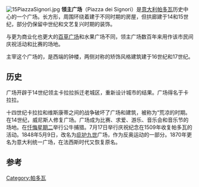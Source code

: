 {{Unreferenced|time=2021-01-25T02:16:19+00:00}}
[[File:15PiazzaSignori.jpg|right]]
'''领主广场'''（Piazza dei Signori）是[[意大利|意大利]][[帕多瓦|帕多瓦]]历史中心的一个广场。长方形，周围环绕着建于不同时期的房屋，但拱廊建于14和15世纪，部分仍保留中世纪和文艺复兴时期的装饰。

与更为商业化也更大的[[百草广场_(帕多瓦)|百草广场]]和水果广场不同，领主广场数百年来用作该市民间庆祝活动和比赛的场地。

主宰这个广场的，是西端的钟楼，两侧对称的矫饰风格建筑建于16世纪和17世纪。

==历史==
广场开辟于14世纪领主卡拉拉拆迁老城区，重新设计城市的结果。广场得名于卡拉拉。

十四世纪卡拉拉和维斯康蒂之间的战争破坏了广场和建筑，被称为“荒凉的时期。在14世纪，威尼斯人修复广场。广场成为比赛、求爱、游乐、音乐会和音乐节的场地。在[[忏悔星期二|忏悔星期二]]举行公牛捕猎。7月17日举行庆祝纪念在1509年收复帕多瓦的活动。1848年5月9日，改名为[[庇护九世|庇护九世]]广场，作为反奥运动的一部分。1870年更名为意大利统一广场，在法西斯时代又恢复原名。

{{coord|45.407677|N|11.873476|E|display=title}}

==参考==
{{Reflist}}
[[Category:帕多瓦|Category:帕多瓦]]